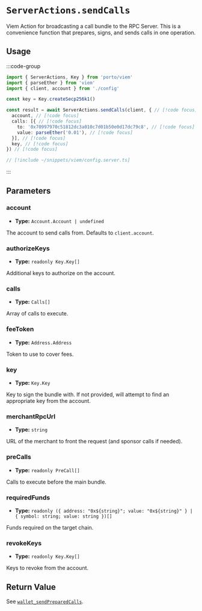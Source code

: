 # `ServerActions.sendCalls`

Viem Action for broadcasting a call bundle to the RPC Server. This is a convenience function that prepares, signs, and sends calls in one operation.

## Usage

:::code-group

```ts twoslash [example.ts]
import { ServerActions, Key } from 'porto/viem'
import { parseEther } from 'viem'
import { client, account } from './config'

const key = Key.createSecp256k1()

const result = await ServerActions.sendCalls(client, { // [!code focus]
  account, // [!code focus]
  calls: [{ // [!code focus]
    to: '0x70997970c51812dc3a010c7d01b50e0d17dc79c8', // [!code focus]
    value: parseEther('0.01'), // [!code focus]
  }], // [!code focus]
  key, // [!code focus]
}) // [!code focus]
```

```ts twoslash [config.ts] filename="config.ts"
// [!include ~/snippets/viem/config.server.ts]
```

:::

## Parameters

### account

- **Type:** `Account.Account | undefined`

The account to send calls from. Defaults to `client.account`.

### authorizeKeys

- **Type:** `readonly Key.Key[]`

Additional keys to authorize on the account.

### calls

- **Type:** `Calls[]`

Array of calls to execute.

### feeToken

- **Type:** `Address.Address`

Token to use to cover fees.

### key

- **Type:** `Key.Key`

Key to sign the bundle with. If not provided, will attempt to find an appropriate key from the account.

### merchantRpcUrl

- **Type:** `string`

URL of the merchant to front the request (and sponsor calls if needed).

### preCalls

- **Type:** `readonly PreCall[]`

Calls to execute before the main bundle.

### requiredFunds

- **Type:** `readonly ({ address: "0x${string}"; value: "0x${string}" } | { symbol: string; value: string })[]`

Funds required on the target chain.

### revokeKeys

- **Type:** `readonly Key.Key[]`

Keys to revoke from the account.

## Return Value

See [`wallet_sendPreparedCalls`](/rpc-server/wallet_sendPreparedCalls#response).
